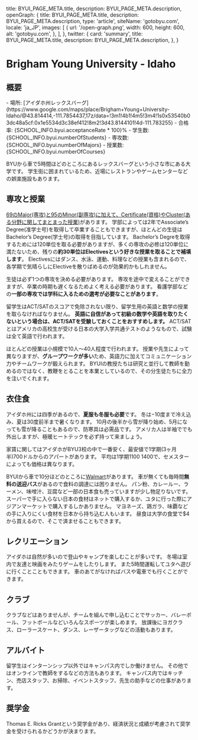 
  title: BYUI_PAGE_META.title,
  description: BYUI_PAGE_META.description,
  openGraph: {
    title: BYUI_PAGE_META.title,
    description: BYUI_PAGE_META.description,
    type: 'article',
    siteName: 'gotobyu.com',
    locale: 'ja_JP',
    images: [
      {
        url: '/open-graph.png',
        width: 600,
        height: 600,
        alt: 'gotobyu.com',
      },
    ],
  },
  twitter: {
    card: 'summary',
    title: BYUI_PAGE_META.title,
    description: BYUI_PAGE_META.description,
  },
}


# Brigham Young University - Idaho


## 概要

<SplitPane>
  <Pane>
    <NextImage
      className='h-80 object-contain'
      src={byuiLogoImage}
      alt='BYUI Logo'
      placeholder='blur'
    />
  </Pane>
  <Pane>
    - <span className='font-bold'>場所</span>: [アイダホ州レックスバーグ](https://www.google.com/maps/place/Brigham+Young+University-Idaho/@43.814414,-111.7854437,17z/data=!3m1!4b1!4m5!3m4!1s0x53540b03dc48a5cf:0x1e5534d3c38ef412!8m2!3d43.8144101!4d-111.783255)
    - <span className='font-bold'>合格率</span>: <Digit>{SCHOOL_INFO.byui.acceptanceRate * 100}</Digit>%
    - <span className='font-bold'>学生数</span>: <Digit>{SCHOOL_INFO.byui.numberOfStudents}</Digit>
    - <span className='font-bold'>専攻数</span>: <Digit>{SCHOOL_INFO.byui.numberOfMajors}</Digit>
    - <span className='font-bold'>授業数</span>: <Digit>{SCHOOL_INFO.byui.numberOfCourses}</Digit>
  </Pane>
</SplitPane>

BYUから車で5時間ほどのところにあるレックスバーグという小さな市にある大学です。
学生街に囲まれているため、近場にレストランやゲームセンターなどの娯楽施設もあります。


## 専攻と授業

<div className='pt-8 pb-4 md:float-left w-full md:w-1/2 aspect-[3/2]'>
  <PhotoViewer
    style={{
      '--bg': 'linear-gradient(to bottom right, #0076B6, #002f48)',
    }}
    images={[
      {
        src: byuiClassImage,
        alt: 'BYUI 授業風景',
        citation: 'https://www.byui.edu/foundations/for-students/course-requirements/fdwld101-world-foundations-i',
        placeholder: 'blur',
      },
    ]}
  />
</div>

[69のMajor(専攻)と95のMinor(副専攻)に加えて、Certificate(資格)やCluster(ある分野に関してまとまった授業)](https://www.byui.edu/catalog#/programs)があります。
学部によっては2年でAssociate’s Degree(准学士号)を取得して卒業することもできますが、ほとんどの生徒はBachelor’s Degree(学士号)の取得を目指しています。
Bachelor’s Degreを取得するためには120単位を取る必要がありますが、多くの専攻の必修は120単位に満たないため、残りの**約30単位はElectivesという好きな授業を取ることで補填します**。
Electivesにはダンス、水泳、運動、料理などの授業も含まれるので、各学期で気晴らしにElectiveを散りばめるのが効果的かもしれません。

生徒は必ず1つの専攻を決める必要があります。
専攻を途中で変えることができますが、卒業の時期も遅くなるためよく考える必要があります。
看護学部などの**一部の専攻では学科に入るための選考が必要なことがあります**。

留学生はACT/SATのスコアで免除されない限り、留学生用の英語と数学の授業を取らなければなりません。
**英語に自信があって初級の数学や英語を取りたくないという場合は、ACT/SATを受験しておくことをおすすめします。**
ACT/SATとはアメリカの高校生が受ける日本の大学入学共通テストのようなもので、試験は全て英語で行われます。

ほとんどの授業は小規模で10人〜40人程度で行われます。
授業や先生によって異なりますが、**グループワークが多い**ため、英語力に加えてコミュニケーション力やチームワークが鍛えられます。
BYUIの教授たちは研究と並行して教師を勤めるのではなく、教鞭をとることを本業としているので、その分生徒たちに全力を注いでくれます。


## 衣住食

<div className='pt-8 pb-4 md:float-left w-full md:w-1/2 aspect-[3/2]'>
  <PhotoViewer
    style={{
      '--bg': 'linear-gradient(to bottom right, #0076B6, #002f48)',
    }}
    images={[
      {
        src: byuiHousingImage,
        alt: 'BYUI 学生寮',
        citation: 'https://www.byui.edu/housing/centre-square/features-and-gallery',
        placeholder: 'blur',
      },
    ]}
  />
</div>

アイダホ州には四季があるので、**夏服も冬服も必要**です。
冬は−10度まで冷え込み、夏は30度前半まで暑くなります。
10月の後半から雪が降り始め、5月になっても雪が降ることもあるので、防寒具は必需品です。
アメリカ人は半袖ででも外出しますが、極暖ヒートテックを必ず持って来ましょう。

家賃に関してはアイダホがBYU3校の中で一番安く、最安値で1学期(3ヶ月半)700ドルからのアパートがあります。
平均は1学期$1100~$1400で、セメスターによっても価格は異なります。

BYUIから車で10分ほどのところに[Walmart](https://www.google.com/maps/place/Walmart+Supercenter/@43.8373123,-111.8275946,13z/data=!4m5!3m4!1s0x53540a467e9da89f:0x28d9dfc6b68872db!8m2!3d43.8558611!4d-111.774149)があります。
車が無くても毎時間**無料の送迎バス**があるので食料の調達には困りません。
パン粉、カレールー、ラーメン、味噌汁、豆腐など一部の日本食も売っていますが少し物足りないです。
スーパーで手に入らない日本の食材はネットで購入するか、ユタに行った際にアジアンマーケットで購入するしかありません。
マヨネーズ、鶏ガラ、味覇などの手に入りにくい食材を日本から持ち込む人もいます。
昼食は大学の食堂で$4から買えるので、そこで済ませることもできます。


## レクリエーション

アイダホは自然が多いので登山やキャンプを楽しむことが多いです。
冬場は室内で友達と映画をみたりゲームをしたりします。
また5時間運転してユタへ遊びに行くことこともできます。
車のあてがなければバスや電車でも行くことができます。


## クラブ

<div className='pt-8 pb-4 md:float-left w-full md:w-1/2 aspect-[3/2]'>
  <PhotoViewer
    style={{
      '--bg': 'linear-gradient(to bottom right, #0076B6, #002f48)',
    }}
    images={[
      {
        src: byuiFitnessImage,
        alt: 'BYUI フィットネス',
        citation: 'https://www.byui.edu/wellness-center',
        placeholder: 'blur',
      },
    ]}
  />
</div>

クラブなどはありませんが、チームを組んで申し込むことでサッカー、バレーボール、フットボールなどいろんなスポーツが楽しめます。
放課後にヨガクラス、ローラースケート、ダンス、レーザータッグなどの活動もあります。


## アルバイト

留学生はインターンシップ以外ではキャンパス内でしか働けません。
その他ではオンラインで教師をするなどの方法もあります。
キャンパス内ではキッチン、売店スタッフ、お掃除、イベントスタッフ、先生の助手などの仕事があります。


## 奨学金

Thomas E. Ricks Grantという奨学金があり、経済状況と成績が考慮されて奨学金を受けられるかどうかが決まります。
